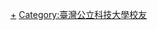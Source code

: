 {{Catnav|人物|校友|大學校友|台灣大專院校校友}}

{{Catmore|國立勤益科技大學}}

[[Category:國立勤益科技大學|+]]
[[Category:臺灣公立科技大學校友|Category:臺灣公立科技大學校友]]